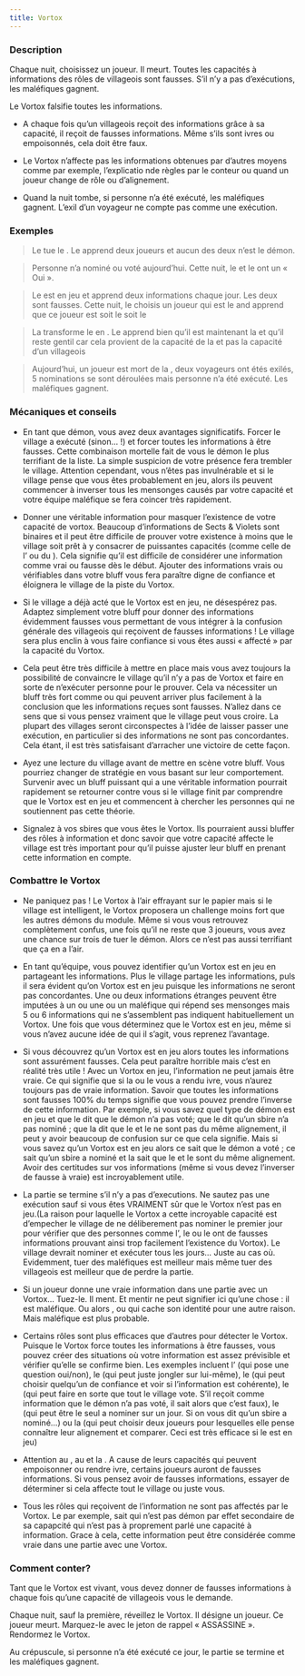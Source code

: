 ```yaml
---
title: Vortox
---
```



<Role VORTOX header />

### Description

Chaque nuit, choisissez un joueur. Il meurt. Toutes les capacités à informations des rôles de villageois sont fausses. S’il n’y a pas d’exécutions, les maléfiques gagnent.
 
Le Vortox falsifie toutes les informations.

-   A chaque fois qu’un villageois reçoit des informations grâce à sa capacité, il reçoit de fausses informations. Même s’ils sont ivres ou empoisonnés, cela doit être faux.

-   Le Vortox n’affecte pas les informations obtenues par d’autres moyens comme par exemple, l’explicatio nde règles par le conteur ou quand un joueur change de rôle ou d’alignement.

-   Quand la nuit tombe, si personne n’a été exécuté, les maléfiques gagnent. L’exil d’un voyageur ne compte pas comme une exécution.

### Exemples 

> Le <Role VORTOX /> tue le <Role SAGE />. Le <Role SAGE /> apprend deux joueurs et aucun des deux n’est le démon.

> Personne n’a nominé ou voté aujourd’hui. Cette nuit, le <Role CRIEUR /> et le <Role FLEURISTE /> ont un « Oui ».

> Le <Role SAVANT /> est en jeu et apprend deux informations chaque jour. Les deux sont fausses. Cette nuit, le <Role REVEUR /> choisis un joueur qui est le <Role SAGE /> and apprend que ce joueur est soit le <Role FAUSSAIRE /> soit le <Role NO_DASHII />

> La <Role VIEILLE_CHOUETTE /> transforme le <Role JONGLEUR /> en <Role SORCIERE />. Le <Role JONGLEUR /> apprend bien qu’il est maintenant la <Role SORCIERE /> et qu’il reste gentil car cela provient de la capacité de la <Role VIEILLE_CHOUETTE /> et pas la capacité d’un villageois

> Aujourd’hui, un joueur est mort de la <Role SORCIERE />, deux voyageurs ont étés exilés, 5 nominations se sont déroulées mais personne n’a été exécuté. Les maléfiques gagnent.

### Mécaniques et conseils

- En tant que démon, vous avez deux avantages significatifs. Forcer le village a exécuté (sinon… !) et forcer toutes les informations à être fausses. Cette combinaison mortelle fait de vous le démon le plus terrifiant de la liste. La simple suspicion de votre présence fera trembler le village. Attention cependant, vous n’êtes pas invulnérable et si le village pense que vous êtes probablement en jeu, alors ils peuvent commencer à inverser tous les mensonges causés par votre capacité et votre équipe maléfique se fera coincer très rapidement.

- Donner une véritable information pour masquer l’existence de votre capacité de vortox. Beaucoup d’informations de Sects & Violets sont binaires et il peut être difficile de prouver votre existence à moins que le village soit prêt à y consacrer de puissantes capacités (comme celle de l’<Role ARTISTE /> ou du <Role JONGLEUR />). Cela signifie qu’il est difficile de considérer une information comme vrai ou fausse dès le début. Ajouter des informations vrais ou vérifiables dans votre bluff vous fera paraître digne de confiance et éloignera le village de la piste du Vortox.

- Si le village a déjà acté que le Vortox est en jeu, ne désespérez pas. Adaptez simplement votre bluff pour donner des informations évidemment fausses vous permettant de vous intégrer à la confusion générale des villageois qui reçoivent de fausses informations ! Le village sera plus enclin à vous faire confiance si vous êtes aussi « affecté » par la capacité du Vortox.

- Cela peut être très difficile à mettre en place mais vous avez toujours la possibilité de convaincre le village qu’il n’y a pas de Vortox et faire en sorte de n’exécuter personne pour le prouver. Cela va nécessiter un bluff très fort comme <Role ARTISTE /> ou <Role REVEUR /> qui peuvent arriver plus facilement à la conclusion que les informations reçues sont fausses. N’allez dans ce sens que si vous pensez vraiment que le village peut vous croire. La plupart des villages seront circonspectes à l’idée de laisser passer une exécution, en particulier si des informations ne sont pas concordantes. Cela étant, il est très satisfaisant d’arracher une victoire de cette façon.

- Ayez une lecture du village avant de mettre en scène votre bluff. Vous pourriez changer de stratégie en vous basant sur leur comportement. Survenir avec un bluff puissant qui a une véritable information pourrait rapidement se retourner contre vous si le village finit par comprendre que le Vortox est en jeu et commencent à chercher les personnes qui ne soutiennent pas cette théorie.

- Signalez à vos sbires que vous êtes le Vortox. Ils pourraient aussi bluffer des rôles à information et donc savoir que votre capacité affecte le village est très important pour qu’il puisse ajuster leur bluff en prenant cette information en compte.

### Combattre le Vortox

- Ne paniquez pas ! Le Vortox à l’air effrayant sur le papier mais si le village est intelligent, le Vortox proposera un challenge moins fort que les autres démons du module. Même si vous vous retrouvez complètement confus, une fois qu’il ne reste que 3 joueurs, vous avez une chance sur trois de tuer le démon. Alors ce n’est pas aussi terrifiant que ça en a l’air. 

- En tant qu’équipe, vous pouvez identifier qu’un Vortox est en jeu en partageant les informations. Plus le village partage les informations, puls il sera évident qu’on Vortox est en jeu puisque les informations ne seront pas concordantes. Une ou deux informations étranges peuvent être imputées à un <Role NO_DASHII /> ou une <Role DULCINEE /> ou un maléfique qui répend ses mensonges mais 5 ou 6 informations qui ne s’assemblent pas indiquent habituellement un Vortox. Une fois que vous déterminez que le Vortox est en jeu, même si vous n’avez aucune idée de qui il s’agit, vous reprenez l’avantage.

- Si vous découvrez qu’un Vortox est en jeu alors toutes les informations sont assurément fausses. Cela peut paraître horrible mais c’est en réalité très utile ! Avec un Vortox en jeu, l’information ne peut jamais être vraie. Ce qui signifie que si la <Role DULCINEE /> ou le <Role FAUSSAIRE /> vous a rendu ivre, vous n’aurez toujours pas de vraie information. Savoir que toutes les informations sont fausses 100% du temps signifie que vous pouvez prendre l’inverse de cette information. Par exemple, si vous savez quel type de démon est en jeu et que le <Role FLEURISTE /> dit que le démon n’a pas voté; que le <Role CRIEUR /> dit qu’un sbire n’a pas nominé ; que la <Role COUTURIERE /> dit que le <Role CRIEUR /> et le <Role FLEURISTE /> ne sont pas du même alignement, il peut y avoir beaucoup de confusion sur ce que cela signifie. Mais si vous savez qu’un Vortox est en jeu alors ce <Role FLEURISTE /> sait que le démon a voté ; ce <Role CRIEUR /> sait qu’un sbire a nominé et la <Role COUTURIERE /> sait que le <Role CRIEUR /> et le <Role FLEURISTE/> sont du même alignement. Avoir des certitudes sur vos informations (même si vous devez l’inverser de fausse à vraie) est incroyablement utile.

- La partie se termine s’il n’y a pas d’executions. Ne sautez pas une exécution sauf si vous êtes VRAIMENT sûr que le Vortox n’est pas en jeu.(La raison pour laquelle le Vortox a cette incroyable capacité est d’empecher le village de ne déliberement pas nominer le premier jour pour vérifier que des personnes comme l’<Role ORACLE />, le <Role FLEURISTE /> ou le <Role CRIEUR /> ont de fausses informations prouvant ainsi trop facilement l’existence du Vortox). Le village devrait nominer et exécuter tous les jours… Juste au cas où. Evidemment, tuer des maléfiques est meilleur mais même tuer des villageois est meilleur que de perdre la partie.

- Si un joueur donne une vraie information dans une partie avec un Vortox… Tuez-le. Il ment. Et mentir ne peut signifier ici qu’une chose : il est maléfique. Ou alors <Role CHARMEUR_DE_SERPENT />, <Role SAGE /> ou <Role BETE_DE_FOIRE /> qui cache son identité pour une autre raison. Mais maléfique est plus probable.

- Certains rôles sont plus efficaces que d’autres pour détecter le Vortox. Puisque le Vortox force toutes les informations à être fausses, vous pouvez créer des situations où votre information est assez prévisible et vérifier qu’elle se confirme bien. Les exemples incluent l’<Role ARTISTE /> (qui pose une question oui/non), le <Role JONGLEUR /> (qui peut juste jongler sur lui-même), le <Role REVEUR /> (qui peut choisir quelqu’un de confiance et voir si l’information est cohérente), le <Role FLEURISTE /> (qui peut faire en sorte que tout le village vote. S’il reçoit comme information que le démon n’a pas voté, il sait alors que c’est faux), le <Role CRIEUR /> (qui peut être le seul a nominer sur un jour. Si on vous dit qu’un sbire a nominé…) ou la <Role COUTURIERE /> (qui peut choisir deux joueurs pour lesquelles elle pense connaître leur alignement et comparer. Ceci est très efficace si le <Role JUMEAU_MALEFIQUE /> est en jeu)

- Attention au <Role NO_DASHII />, au <Role FAUSSAIRE /> et la <Role DULCINEE />. A cause de leurs capacités qui peuvent empoisonner ou rendre ivre, certains joueurs auront de fausses informations. Si vous pensez avoir de fausses informations, essayer de déterminer si cela affecte tout le village ou juste vous.

- Tous les rôles qui reçoivent de l’information ne sont pas affectés par le Vortox. Le <Role CHARMEUR_DE_SERPENT /> par exemple, sait qui n’est pas démon par effet secondaire de sa capapcité qui n’est pas à proprement parlé une capacité à information. Grace à cela, cette information peut être considérée comme vraie dans une partie avec une Vortox.

### Comment conter?

Tant que le Vortox est vivant, vous devez donner de fausses informations à chaque fois qu’une capacité de villageois vous le demande.

Chaque nuit, sauf la première, réveillez le Vortox. Il désigne un joueur. Ce joueur meurt. Marquez-le avec le jeton de rappel « ASSASSINE ». Rendormez le Vortox. 

Au crépuscule, si personne n’a été exécuté ce jour, le partie se termine et les maléfiques gagnent.